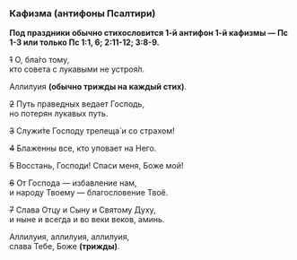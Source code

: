 ### Кафизма (антифоны Псалтири)

**Под праздники обычно стихословится 1-й антифон 1-й кафизмы — Пс 1-3 или только Пс 1:1, 6; 2:11-12; 3:8-9.**

~~1~~ О, бла́го тому,  
кто совета с лукавыми не устроя́л.

Аллилуия **(обычно трижды на каждый стих)**.

~~2~~ Путь праведных ведает Господь,  
но потерян лукавых путь.

~~3~~ Cлужи́те Господу трепеща́ и со страхом!

~~4~~ Блаженны все, кто уповает на Него.

~~5~~ Восстань, Господи! Спаси меня, Боже мой!

~~6~~ От Господа — избавление нам,  
и народу Твоему — благословение Твоё.

~~7~~ Слава Отцу и Сыну и Святому Духу,  
и ныне и всегда и во веки веков, аминь.

Аллилуия, аллилуия, аллилуия,  
слава Тебе, Боже **(трижды)**.
